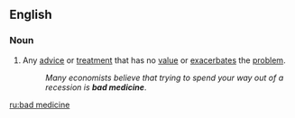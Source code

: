 ==English==

===Noun===
{{en-noun|head=[[bad]] [[medicine]]|-}}

# {{figuratively}} Any [[advice]] or [[treatment]] that has no [[value]] or [[exacerbates]] the [[problem]].
#: ''Many economists believe that trying to spend your way out of a recession is '''bad medicine'''''.

[[ru:bad medicine]]
